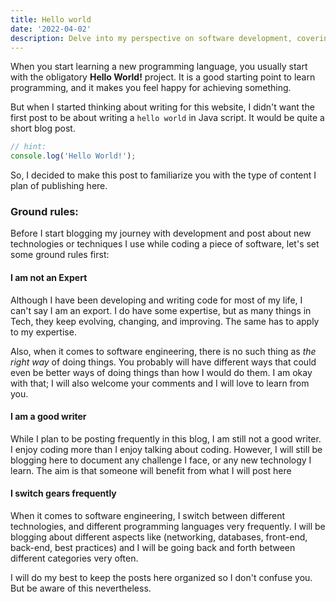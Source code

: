 ```yaml
---
title: Hello world
date: '2022-04-02'
description: Delve into my perspective on software development, covering diverse topics like coding techniques, technologies, and challenges
---
```


When you start learning a new programming language, you usually start with the obligatory **Hello World!** project. It is a good starting point to learn programming, and it makes you feel happy for achieving something.

But when I started thinking about writing for this website, I didn't want the first post to be about writing a `hello world` in Java script. It would be quite a short blog post.

```js showLineNumbers
// hint:
console.log('Hello World!');
```

So, I decided to make this post to familiarize you with the type of content I plan of publishing here.

### Ground rules:

Before I start blogging my journey with development and post about new technologies or techniques I use while coding a piece of software, let's set some ground rules first:

#### I am not an Expert

Although I have been developing and writing code for most of my life, I can't say I am an export. I do have some expertise, but as many things in Tech, they keep evolving, changing, and improving. The same has to apply to my expertise.

Also, when it comes to software engineering, there is no such thing as _the right way_ of doing things. You probably will have different ways that could even be better ways of doing things than how I would do them. I am okay with that; I will also welcome your comments and I will love to learn from you.

#### I am a good writer

While I plan to be posting frequently in this blog, I am still not a good writer. I enjoy coding more than I enjoy talking about coding. However, I will still be blogging here to document any challenge I face, or any new technology I learn. The aim is that someone will benefit from what I will post here

#### I switch gears frequently

When it comes to software engineering, I switch between different technologies, and different programming languages very frequently. I will be blogging about different aspects like (networking, databases, front-end, back-end, best practices) and I will be going back and forth between different categories very often.

I will do my best to keep the posts here organized so I don't confuse you. But be aware of this nevertheless.
